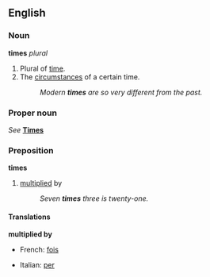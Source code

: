 {{See|Times}}
==English==
===Noun===
'''times''' ''plural''

#Plural of [[time]].
#The [[circumstance]]s of a certain time.
#:''Modern '''times''' are so very different from the past.''

===Proper noun===
''See'' '''[[Times]]'''

===Preposition===
'''times'''

#{{arithmetic}} [[multiply|multiplied]] by
#:''Seven '''times''' three is twenty-one.''

====Translations====

'''multiplied by'''
{{top}}
*French: [[fois]]
{{mid}}
*Italian: [[per#Italian|per]]
{{bottom}}